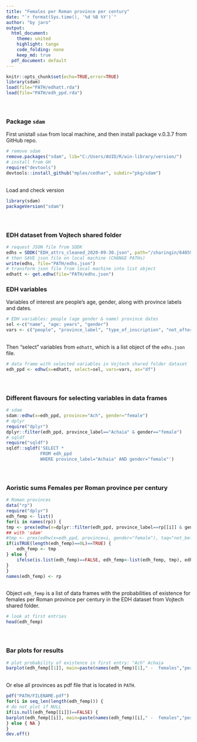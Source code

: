 ---
title: "Females per Roman province per century"
date: "`r format(Sys.time(), '%d %B %Y')`"
author: "by jaro"
output:
  html_document:
    theme: united
    highlight: tango
    code_folding: none
    keep_md: true
  pdf_document: default
---

```{r setup, echo=FALSE, message=FALSE}
knitr::opts_chunk$set(echo=TRUE,error=TRUE)
library(sdam)
load(file="PATH/edhatt.rda")
load(file="PATH/edh_ppd.rda")
```

<div style="margin-bottom:60px;"> </div>


### Package `sdam`
First unistall `sdam` from local machine, and then install package v.0.3.7 from GitHub repo.

```{r sdam, echo=TRUE, eval=FALSE}
# remove sdam
remove.packages("sdam", lib="C:/Users/AUID/R/win-library/version/")
# install from GH
require("devtools")
devtools::install_github("mplex/cedhar", subdir="pkg/sdam")
```

<div style="margin-bottom:30px;"> </div>

Load and check version

```{r}
library(sdam)
packageVersion("sdam")
```



<div style="margin-bottom:60px;"> </div>


### EDH dataset from Vojtech shared folder


```{r edhs, size="tiny", echo=TRUE, eval=FALSE}
# request JSON file from SDDK
edhs = SDDK("EDH_attrs_cleaned_2020-09-30.json", path="/sharingin/648597@au.dk/SDAM_root/SDAM_data/EDH/public", method="GET")
# then SAVE json file on local machine (CHANGE PATHs)
write(edhs, file="PATH/edhs.json")
# transform json file from local machine into list object
edhatt <- get.edhw(file="PATH/edhs.json")
```

### EDH variables
Variables of interest are people's age, gender, along with province labels and dates.

```{r edhvars}
# EDH variables: people (age gender & name) province dates
sel <-c("name", "age: years", "gender")
vars <- c("people", "province_label", "type_of_inscription", "not_after", "not_before")
```

<div style="margin-bottom:30px;"> </div>

Then "select" variables from `edhatt`, which is a list object of the `edhs.json` file. 

```{r, echo=TRUE, eval=FALSE}
# data frame with selected variables in Vojtech shared folder dataset
edh_ppd <- edhw(x=edhatt, select=sel, vars=vars, as="df")
```


<div style="margin-bottom:60px;"> </div>


### Different flavours for selecting variables in data frames

```{r, echo=TRUE, eval=FALSE}
# sdam
sdam::edhw(x=edh_ppd, province="Ach", gender="female")
# dplyr
require("dplyr")
dplyr::filter(edh_ppd, province_label=="Achaia" & gender=="female")
# sqldf
require("sqldf")
sqldf::sqldf('SELECT *
             FROM edh_ppd 
             WHERE province_label="Achaia" AND gender="female"')
```


<div style="margin-bottom:60px;"> </div>


### Aoristic sums Females per Roman province per century

```{r, aors, warning=FALSE}
# Roman provinces
data("rp")
require("dplyr")
edh_femp <- list()
for(i in names(rp)) {
tmp <- prex(edhw(x=dplyr::filter(edh_ppd, province_label==rp[[i]] & gender=="female")), taq="not_before", tpq="not_after", bins=100)
## with 'sdam'
#tmp <- prex(edhw(x=edh_ppd, province=i, gender="female"), taq="not_before", tpq="not_after", bins=100)
if(isTRUE(length(edh_femp)==0L)==TRUE) {
	edh_femp <- tmp
} else {
	ifelse(is.list(edh_femp)==FALSE, edh_femp<-list(edh_femp, tmp), edh_femp<-c(edh_femp, list(tmp)))
}
}
names(edh_femp) <- rp
```

<div style="margin-bottom:30px;"> </div>

Object `edh_femp` is a list of data frames with the probabilities of existence for females per Roman 
province per century in the EDH dataset from Vojtech shared folder. 


```{r, edh_femp, comment="#"}
# look at first entries
head(edh_femp)
```

<div style="margin-bottom:60px;"> </div>


### Bar plots for results

```{r, barplot}
# plot probability of existence in first entry: "Ach" Achaia
barplot(edh_femp[[1]], main=paste(names(edh_femp)[1]," -  females","per century", sep=" "))
```

<div style="margin-bottom:30px;"> </div>
Or else all provinces as pdf file that is located in `PATH`.


```{r, echo=TRUE, eval=FALSE}
pdf("PATH/FILENAME.pdf")
for(i in seq_len(length(edh_femp))) {
# do not plot if NULL
if(is.null(edh_femp[[i]])==FALSE) {
barplot(edh_femp[[i]], main=paste(names(edh_femp)[i]," -  females","per century", sep=" "))
} else { NA }
}
dev.off()
```


<div style="margin-bottom:60px;"> </div>


